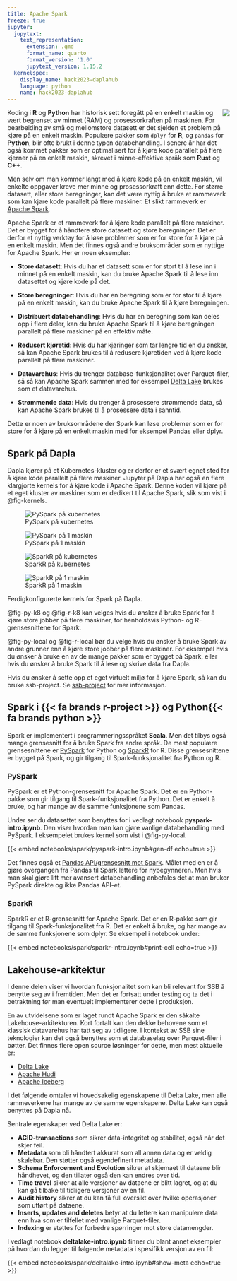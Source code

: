 ```yaml
---
title: Apache Spark
freeze: true
jupyter:
  jupytext:
    text_representation:
      extension: .qmd
      format_name: quarto
      format_version: '1.0'
      jupytext_version: 1.15.2
  kernelspec:
    display_name: hack2023-daplahub
    language: python
    name: hack2023-daplahub
---
```


![](images/spark.png){style="max-width: 30%; float: right;" fig-alt="Apache Spark logo"}

Koding i **R** og **Python** har historisk sett foregått på en enkelt maskin og vært begrenset av minnet (RAM) og prosessorkraften på maskinen. For bearbeiding av små og mellomstore datasett er det sjelden et problem på kjøre på en enkelt maskin. Populære pakker som `dplyr` for **R**,  og `pandas` for **Python**, blir ofte brukt i denne typen databehandling. I senere år har det også kommet pakker som er optimalisert for å kjøre kode parallelt på flere kjerner på en enkelt maskin, skrevet i minne-effektive språk som **Rust** og **C++**. 

Men selv om man kommer langt med å kjøre kode på en enkelt maskin, vil enkelte oppgaver kreve mer minne og prosessorkraft enn dette. For større datasett, eller store beregninger, kan det være nyttig å bruke et rammeverk som kan kjøre kode parallelt på flere maskiner. Et slikt rammeverk er [Apache Spark](https://spark.apache.org/).


Apache Spark er et rammeverk for å kjøre kode parallelt på flere maskiner. Det er bygget for å håndtere store datasett og store beregninger. Det er derfor et nyttig verktøy for å løse problemer som er for store for å kjøre på en enkelt maskin. Men det finnes også andre bruksområder som er nyttige for Apache Spark. Her er noen eksempler:

- **Store datasett**: Hvis du har et datasett som er for stort til å lese inn i minnet på en enkelt maskin, kan du bruke Apache Spark til å lese inn datasettet og kjøre kode på det.

- **Store beregninger**: Hvis du har en beregning som er for stor til å kjøre på en enkelt maskin, kan du bruke Apache Spark til å kjøre beregningen.

- **Distribuert databehandling**: Hvis du har en beregning som kan deles opp i flere deler, kan du bruke Apache Spark til å kjøre beregningen parallelt på flere maskiner på en effektiv måte. 

- **Redusert kjøretid**: Hvis du har kjøringer som tar lengre tid en du ønsker, så kan Apache Spark brukes til å redusere kjøretiden ved å kjøre kode parallelt på flere maskiner.

- **Datavarehus**: Hvis du trenger database-funksjonalitet over Parquet-filer, så så kan Apache Spark sammen med for eksempel [Delta Lake](https://delta.io/) brukes som et datavarehus.

- **Strømmende data**: Hvis du trenger å prosessere strømmende data, så kan Apache Spark brukes til å prosessere data i sanntid.

Dette er noen av bruksområdene der Spark kan løse problemer som er for store for å kjøre på en enkelt maskin med for eksempel Pandas eller dplyr.

## Spark på Dapla

Dapla kjører på et Kubernetes-kluster og er derfor er et svært egnet sted for å kjøre kode parallelt på flere maskiner. Jupyter på Dapla har også en flere klargjorte kernels for å kjøre kode i Apache Spark. Denne koden vil kjøre på et eget kluster av maskiner som er dedikert til Apache Spark, slik som vist i @fig-kernels. 

::: {#fig-kernels layout-nrow=2}

![PySpark på kubernetes](images/spark-python-k8.png){#fig-py-k8}

![PySpark på 1 maskin](images/spark-python-local.png){#fig-py-local}

![SparkR på kubernetes](images/spark-r-k8.png){#fig-r-k8}

![SparkR på 1 maskin](images/spark-r-local.png){#fig-r-local}

Ferdigkonfigurerte kernels for Spark på Dapla.
:::

@fig-py-k8 og @fig-r-k8 kan velges hvis du ønsker å bruke Spark for å kjøre store jobber på flere maskiner, for henholdsvis Python- og R-grensesnittene for Spark. 

@fig-py-local og @fig-r-local bør du velge hvis du ønsker å bruke Spark av andre grunner enn å kjøre store jobber på flere maskiner. For eksempel hvis du ønsker å bruke en av de mange pakker som er bygget på Spark, eller hvis du ønsker å bruke Spark til å lese og skrive data fra Dapla.

Hvis du ønsker å sette opp et eget virtuelt miljø for å kjøre Spark, så kan du bruke ssb-project. Se [ssb-project](./jobbe-med-kode.html#ssb-project) for mer informasjon.

## Spark i {{< fa brands r-project >}} og Python{{< fa brands python >}}

Spark er implementert i programmeringsspråket **Scala**. Men det tilbys også mange grensesnitt for å bruke Spark fra andre språk. De mest populære grensesnittene er [PySpark](https://spark.apache.org/docs/latest/api/python/index.html) for Python og [SparkR](https://spark.apache.org/docs/latest/sparkr.html) for R. Disse grensesnittene er bygget på Spark, og gir tilgang til Spark-funksjonalitet fra Python og R.

### PySpark

PySpark er et Python-grensesnitt for Apache Spark. Det er en Python-pakke som gir tilgang til Spark-funksjonalitet fra Python. Det er enkelt å bruke, og har mange av de samme funksjonene som Pandas.

Under ser du datasettet som benyttes for i vedlagt notebook **pyspark-intro.ipynb**. Den viser hvordan man kan gjøre vanlige databehandling med PySpark. I eksempelet brukes kernel som vist i @fig-py-local. 


{{< embed notebooks/spark/pyspark-intro.ipynb#gen-df echo=true >}}

Det finnes også et [Pandas API/grensesnitt mot Spark](https://spark.apache.org/docs/latest/api/python/getting_started/quickstart_ps.html). Målet med en er å gjøre overgangen fra Pandas til Spark lettere for nybegynneren. Men hvis man skal gjøre litt mer avansert databehandling anbefales det at man bruker PySpark direkte og ikke Pandas API-et. 


### SparkR

SparkR er et R-grensesnitt for Apache Spark. Det er en R-pakke som gir tilgang til Spark-funksjonalitet fra R. Det er enkelt å bruke, og har mange av de samme funksjonene som dplyr. Se eksempel i notebook under:

{{< embed notebooks/spark/sparkr-intro.ipynb#print-cell echo=true >}}


## Lakehouse-arkitektur

::: {.callout-warning}
I denne delen viser vi hvordan funksjonalitet som kan bli relevant for SSB å benytte seg av i fremtiden. Men det er fortsatt under testing og ta det i betraktning før man eventuelt implementerer dette i produksjon. 
:::

En av utvidelsene som er laget rundt Apache Spark er den såkalte Lakehouse-arkitekturen. Kort fortalt kan den dekke behovene som et klassisk datavarehus har tatt seg av tidligere. I kontekst av SSB sine teknologier kan det også benyttes som et databaselag over Parquet-filer i bøtter. Det finnes flere open source løsninger for dette, men mest aktuelle er:

- [Delta Lake](https://delta.io/)
- [Apache Hudi](https://hudi.apache.org/)
- [Apache Iceberg](https://iceberg.apache.org/)

I det følgende omtaler vi hovedsakelig egenskapene til Delta Lake, men alle rammeverkene har mange av de samme egenskapene. Delta Lake kan også benyttes på Dapla nå. 

Sentrale egenskaper ved Delta Lake er:

- **ACID-transactions** som sikrer data-integritet og stabilitet, også når det skjer feil. 
- **Metadata** som bli håndtert akkurat som all annen data og er veldig skalebar. Den støtter også egendefinert metadata. 
- **Schema Enforcement and Evolution** sikrer at skjemaet til dataene blir håndhevet, og den tillater også den kan endres over tid. 
- **Time travel** sikrer at alle versjoner av dataene er blitt lagret, og at du kan gå tilbake til tidligere versjoner av en fil. 
- **Audit history** sikrer at du kan få full oversikt over hvilke operasjoner som utført på dataene.
- **Inserts, updates and deletes** betyr at du lettere kan manipulere data enn hva som er tilfellet med vanlige Parquet-filer. 
- **Indexing** er støttes for forbedre spørringer mot store datamengder. 

I vedlagt notebook **deltalake-intro.ipynb** finner du blant annet eksempler på hvordan du legger til følgende metadata i spesifikk versjon av en fil:

{{< embed notebooks/spark/deltalake-intro.ipynb#show-meta echo=true >}}

